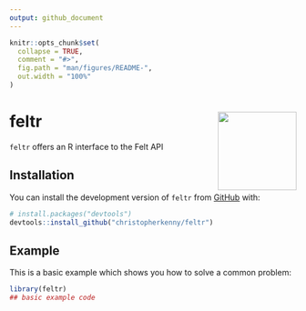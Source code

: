```yaml
---
output: github_document
---
```


<!-- README.md is generated from README.Rmd. Please edit that file -->

```r
knitr::opts_chunk$set(
  collapse = TRUE,
  comment = "#>",
  fig.path = "man/figures/README-",
  out.width = "100%"
)
```

# feltr <img src="man/figures/logo.png" align="right" height="138" />

<!-- badges: start -->
<!-- badges: end -->

`feltr` offers an R interface to the Felt API

## Installation

You can install the development version of `feltr` from [GitHub](https://github.com/) with:

``` r
# install.packages("devtools")
devtools::install_github("christopherkenny/feltr")
```

## Example

This is a basic example which shows you how to solve a common problem:

```r
library(feltr)
## basic example code
```


